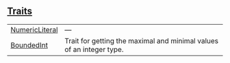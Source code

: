 
## [Traits](./core-integer-traits)

| | |
|:---|:---|
| [NumericLiteral](./core-integer-NumericLiteral) | — |
| [BoundedInt](./core-integer-BoundedInt) | Trait for getting the maximal and minimal values of an integer type. |
